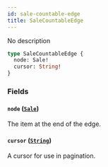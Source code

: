 ```yaml
---
id: sale-countable-edge
title: SaleCountableEdge
---
```



No description

```graphql
type SaleCountableEdge {
  node: Sale!
  cursor: String!
}
```


### Fields

#### `node` ([`Sale`](../../../developer/api-reference/objects/sale))

The item at the end of the edge.


#### `cursor` ([`String`](../../../developer/api-reference/scalars/string))

A cursor for use in pagination.




